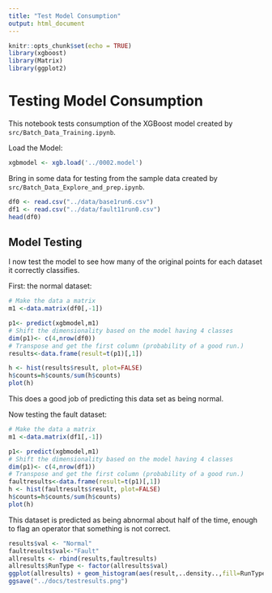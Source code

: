 ```yaml
---
title: "Test Model Consumption"
output: html_document
---
```


```r
knitr::opts_chunk$set(echo = TRUE)
library(xgboost)
library(Matrix)
library(ggplot2)
```


# Testing Model Consumption

This notebook tests consumption of the XGBoost model created by `src/Batch_Data_Training.ipynb`.


Load the Model:
```r
xgbmodel <- xgb.load('../0002.model')
```

Bring in some data for testing from the sample data created by `src/Batch_Data_Explore_and_prep.ipynb`.

```r
df0 <- read.csv("../data/base1run6.csv")
df1 <- read.csv("../data/fault11run0.csv")
head(df0)

```

## Model Testing

I now test the model to see how many of the original points for each dataset it correctly classifies.


First: the normal dataset:
```r

# Make the data a matrix
m1 <-data.matrix(df0[,-1])

p1<- predict(xgbmodel,m1)
# Shift the dimensionality based on the model having 4 classes
dim(p1)<- c(4,nrow(df0))
# Transpose and get the first column (probability of a good run.)
results<-data.frame(result=t(p1)[,1])

h <- hist(results$result, plot=FALSE)
h$counts=h$counts/sum(h$counts)
plot(h)
```
This does a good job of predicting this data set as being normal.


Now testing the fault dataset:
```r
# Make the data a matrix
m1 <-data.matrix(df1[,-1])

p1<- predict(xgbmodel,m1)
# Shift the dimensionality based on the model having 4 classes
dim(p1)<- c(4,nrow(df1))
# Transpose and get the first column (probability of a good run.)
faultresults<-data.frame(result=t(p1)[,1])
h <- hist(faultresults$result, plot=FALSE)
h$counts=h$counts/sum(h$counts)
plot(h)
```

This dataset is predicted as being abnormal about half of the time, enough to flag an operator that something is not correct.

```r
results$val <- "Normal"
faultresults$val<-"Fault"
allresults <- rbind(results,faultresults)
allresults$RunType <- factor(allresults$val)
ggplot(allresults) + geom_histogram(aes(result,..density..,fill=RunType),position="dodge")
ggsave("../docs/testresults.png")
```



